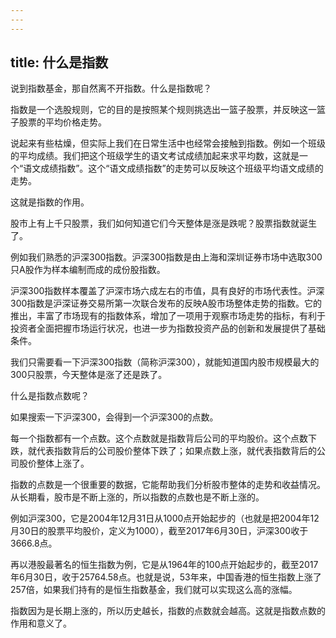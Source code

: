 ```yaml
---
---
---
```

title: 什么是指数
---




说到指数基金，那自然离不开指数。什么是指数呢？

指数是一个选股规则，它的目的是按照某个规则挑选出一篮子股票，并反映这一篮子股票的平均价格走势。

说起来有些枯燥，但实际上我们在日常生活中也经常会接触到指数。例如一个班级的平均成绩。我们把这个班级学生的语文考试成绩加起来求平均数，这就是一个“语文成绩指数”。这个“语文成绩指数”的走势可以反映这个班级平均语文成绩的走势。

这就是指数的作用。

股市上有上千只股票，我们如何知道它们今天整体是涨是跌呢？股票指数就诞生了。


例如我们熟悉的沪深300指数。沪深300指数是由上海和深圳证券市场中选取300只A股作为样本编制而成的成份股指数。

沪深300指数样本覆盖了沪深市场六成左右的市值，具有良好的市场代表性。沪深300指数是沪深证券交易所第一次联合发布的反映A股市场整体走势的指数。它的推出，丰富了市场现有的指数体系，增加了一项用于观察市场走势的指标，有利于投资者全面把握市场运行状况，也进一步为指数投资产品的创新和发展提供了基础条件。




我们只需要看一下沪深300指数（简称沪深300），就能知道国内股市规模最大的300只股票，今天整体是涨了还是跌了。

什么是指数点数呢？

如果搜索一下沪深300，会得到一个沪深300的点数。

每一个指数都有一个点数。这个点数就是指数背后公司的平均股价。这个点数下跌，就代表指数背后的公司股价整体下跌了；如果点数上涨，就代表指数背后的公司股价整体上涨了。

指数的点数是一个很重要的数据，它能帮助我们分析股市整体的走势和收益情况。从长期看，股市是不断上涨的，所以指数的点数也是不断上涨的。


例如沪深300，它是2004年12月31日从1000点开始起步的（也就是把2004年12月30日的股票平均股价，定义为1000），截至2017年6月30日，沪深300收于3666.8点。

再以港股最著名的恒生指数为例，它是从1964年的100点开始起步的，截至2017年6月30日，收于25764.58点。也就是说，53年来，中国香港的恒生指数上涨了257倍，如果我们持有的是恒生指数基金，我们就可以实现这么高的涨幅。




指数因为是长期上涨的，所以历史越长，指数的点数就会越高。这就是指数点数的作用和意义了。